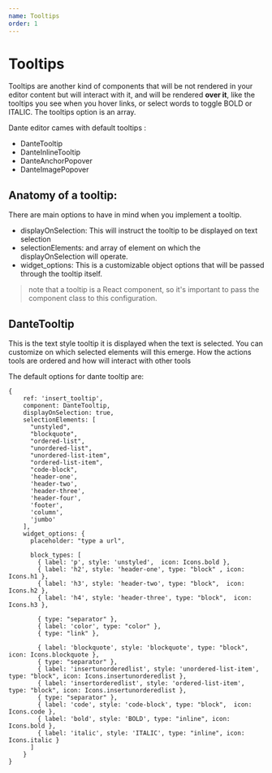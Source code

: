 ```yaml
---
name: Tooltips
order: 1
---
```




# Tooltips

Tooltips are another kind of components that will be not rendered in your editor content but will interact with it, and will be rendered **over it**, like the tooltips you see when you hover links, or select words to toggle BOLD or ITALIC. The tooltips option is an array.

Dante editor cames with default tooltips :

+ DanteTooltip
+ DanteInlineTooltip
+ DanteAnchorPopover
+ DanteImagePopover

## Anatomy of a tooltip:

There are main options to have in mind when you implement a tooltip.
+ displayOnSelection: This will instruct the tooltip to be displayed on text selection
+ selectionElements: and array of element on which the displayOnSelection will operate.
+ widget_options: This is a customizable object options that will be passed through the tooltip itself.

> note that a tooltip is a React component, so it's important to pass the component class to this configuration.


## DanteTooltip

This is the text style tooltip it is displayed when the text is selected. You can customize on which selected elements will this emerge. How the actions tools are ordered and how will interact with other tools

The default options for dante tooltip are: 


```
{
    ref: 'insert_tooltip',
    component: DanteTooltip,
    displayOnSelection: true,
    selectionElements: [
      "unstyled",
      "blockquote",
      "ordered-list",
      "unordered-list",
      "unordered-list-item",
      "ordered-list-item",
      "code-block",
      'header-one',
      'header-two',
      'header-three',
      'header-four',
      'footer', 
      'column',
      'jumbo'
    ],
    widget_options: {
      placeholder: "type a url",
      
      block_types: [
        { label: 'p', style: 'unstyled',  icon: Icons.bold },
        { label: 'h2', style: 'header-one', type: "block" , icon: Icons.h1 },
        { label: 'h3', style: 'header-two', type: "block",  icon: Icons.h2 },
        { label: 'h4', style: 'header-three', type: "block",  icon: Icons.h3 },

        { type: "separator" },
        { label: 'color', type: "color" },
        { type: "link" },
      
        { label: 'blockquote', style: 'blockquote', type: "block", icon: Icons.blockquote },
        { type: "separator" },
        { label: 'insertunorderedlist', style: 'unordered-list-item', type: "block", icon: Icons.insertunorderedlist },
        { label: 'insertorderedlist', style: 'ordered-list-item', type: "block", icon: Icons.insertunorderedlist },
        { type: "separator" },
        { label: 'code', style: 'code-block', type: "block",  icon: Icons.code },
        { label: 'bold', style: 'BOLD', type: "inline", icon: Icons.bold },
        { label: 'italic', style: 'ITALIC', type: "inline", icon: Icons.italic }
      ]
    }
}
```

<Playground>
  <Dante/>
</Playground>





